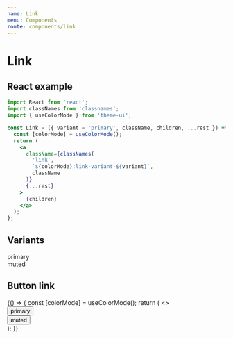 ```yaml
---
name: Link
menu: Components
route: components/link
---
```


# Link


## React example

```jsx
import React from 'react';
import classNames from 'classnames';
import { useColorMode } from 'theme-ui';

const Link = ({ variant = 'primary', className, children, ...rest }) => {
  const [colorMode] = useColorMode();
  return (
    <a
      className={classNames(
        'link',
        `${colorMode}:link-variant-${variant}`,
        className
      )}
      {...rest}
    >
      {children}
    </a>
  );
};
```

## Variants

<Playground>
  <div className="mb-4">
    <Link variant="primary" href="#">
      primary
    </Link>
  </div>
  <div className="mb-4">
    <Link variant="muted" href="#">
      muted
    </Link>
  </div>
</Playground>

## Button link

<Playground>
  {() => {
    const [colorMode] = useColorMode();
    return (
      <>
        <div className="mb-4">
          <button className={`link ${colorMode}:link-variant-primary`}>
            primary
          </button>
        </div>
        <div className="mb-4">
          <button className={`link ${colorMode}:link-variant-muted`}>
            muted
          </button>
        </div>
      </>
    );
  }}
</Playground>
